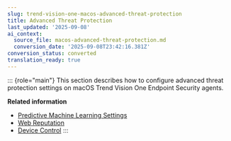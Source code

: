 ```yaml
---
slug: trend-vision-one-macos-advanced-threat-protection
title: Advanced Threat Protection
last_updated: '2025-09-08'
ai_context:
  source_file: macos-advanced-threat-protection.md
  conversion_date: '2025-09-08T23:42:16.381Z'
conversion_status: converted
translation_ready: true
---
```


::: {role="main"}
This section describes how to configure advanced threat protection settings on macOS Trend Vision One Endpoint Security agents.

**Related information**

- [Predictive Machine Learning Settings](pml-setting.mdx)
- [Web Reputation](web-reputation.mdx)
- [Device Control](device-control-mac-intro.mdx)
:::
